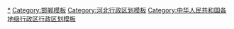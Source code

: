 {{Navbox
|name = 邯郸市行政区划
|title = [[邯郸市]]行政区划
|listclass = hlist
|above = 省级行政区：[[河北省]]　　政府驻地：[[丛台区]]
|image = [[File:Administrative Division Handan 2.png|200px]]
|state = {{{state<includeonly>|collapsed</includeonly>}}}

|group1style = background: #ececec; text-align: center;
|group1 = [[县级行政区]]
|liststyle = background: #ececec; text-align: center;
|list1 = 18[[县级行政区]]（6[[市辖区]]、1[[县级市]]、11[[县级行政区|县]]）；242[[乡级行政区]]（30[[街道办事处]]、120[[行政建制镇|镇]]、92[[乡级行政区|乡]]、2[[民族乡]]）

|group2 = [[市辖区]]
|groupstyle = text-align: center;
|list2 = {{Navbox|child

|group1 = [[邯山区]]
|list1 =  {{Navbox|child
|group1 = 11街道
|list1 =
* [[火磨街道]]
* [[陵园路街道]]
* [[光明路街道 (邯郸市)|光明路街道]]
* [[滏东街道]]
* [[罗城头街道]]
* [[渚河路街道]]
* [[浴新南街道]]
* [[农林路街道]]
* [[贸东街道]]
* [[贸西街道]]
* [[盛和路街道]]
|group2 = 2镇
|list2 =
* [[北张庄镇]]
* [[河沙镇镇]]
|group3 = 2乡
|list3 =
* [[南堡乡]]
* [[代召乡]]
|group4 = 冀南新区
|group4style = background: #ececec
|list4 = {{Navbox|child
|group1 = 3镇
|groupstyle = background: #ececec
|list1 =
* [[马头镇 (邯郸市)|马头镇]]
* [[高臾镇]]
* [[光禄镇]]
|group2 = 3乡
|list2 =
* [[辛庄营乡]]
* [[花官营乡]]
* [[台城乡]]
}}
}}

|group2 = [[丛台区]]
|list2 =  {{Navbox|child
|group1 = 10街道
|list1 =
* [[丛台西街道]]
* [[联纺西街道]]
* [[联纺东街道]]
* [[光明桥街道]]
* [[丛台东街道]]
* [[四季青街道 (邯郸市)|四季青街道]]
* [[和平街道 (邯郸市)|和平街道]]
* [[中华街道 (邯郸市)|中华街道]]
* [[人民路街道 (邯郸市)|人民路街道]]
* [[柳林桥街道]]
|group2 = 1镇
|list2 =
* [[黄粱梦镇]]
|group3 = 4乡
|list3 =
* [[苏曹乡]]
* [[南吕固乡]]
* [[兼庄乡]]
* [[三陵乡 (邯郸市)|三陵乡]]
|group4 = 邯郸开发区
|group4style = background: #ececec
|list4 = {{Navbox|child
|group1 = 2镇
|groupstyle = background: #ececec
|list1 =
* [[尚璧镇]]
* [[南沿村镇]]
|group2 = 2乡
|list2 =
* [[小西堡乡]]
* [[姚寨乡]]
}}
}}

|group3 = [[复兴区 (邯郸市)|复兴区]]
|list3 =  {{Navbox|child
|group1 = 7街道
|list1 =
* [[胜利桥街道]]
* [[百家村街道]]
* [[铁路大院街道]]
* [[化林路街道]]
* [[庞村街道]]
* [[二六七二街道]]
* [[石化街道 (邯郸市)|石化街道]]
|group2 = 1镇
|list2 =
* [[户村镇]]
|group3 = 2乡
|list3 =
* [[彭家寨乡]]
* [[康庄乡]]
|group4 = 冀南新区
|group4style = background: #ececec
|list4 = {{Navbox|child
|group1 = 1镇
|groupstyle = background: #ececec
|list1 =
* [[林坛镇]]
|group2 = 1乡
|list2 =
* [[南城乡]]
}}
}}

|group4 = [[峰峰矿区]]
|list4 =  {{Navbox|child
|group1 = 1街道
|list1 =
* [[滏阳东路街道]]
|group2 = 9镇
|list2 =
* [[临水镇 (邯郸市)|临水镇]]
* [[峰峰镇]]
* [[新坡镇 (邯郸市)|新坡镇]]
* [[大社镇]]
* [[和村镇]]
* [[义井镇 (邯郸市)|义井镇]]
* [[彭城镇 (邯郸市)|彭城镇]]
* [[界城镇]]
* [[大峪镇 (邯郸市)|大峪镇]]
}}

|group5 = [[肥乡区]]
|list5 =  {{Navbox|child
|group1 = 5镇
|list1 =
* [[肥乡镇]]
* [[天台山镇 (邯郸市)|天台山镇]]
* [[辛安镇镇]]
* [[大寺上镇]]
* [[东漳堡镇]]
|group2 = 4乡
|list2 =
* [[毛演堡乡]]
* [[元固乡]]
* [[屯庄营乡]]
* [[旧店乡]]
}}

|group6 = [[永年区]]
|list6 =  {{Navbox|child
|group1 = 9镇
|list1 =
* [[临洺关镇]]
* [[大北汪镇]]
* [[张西堡镇]]
* [[广府镇]]
* [[永合会镇]]
* [[刘营镇]]
* [[东杨庄镇]]
* [[讲武镇]]
* [[西苏镇]]
|group2 = 8乡
|list2 =
* [[界河店乡]]
* [[刘汉乡]]
* [[正西乡]]
* [[曲陌乡]]
* [[辛庄堡乡]]
* [[小龙马乡]]
* [[西河庄乡]]
* [[西阳城乡]]
}}
}}

|group3 = [[县级市]]
|list3 = {{Navbox|child

|group1 = [[武安市]]
|list1 =  {{Navbox|child
|group1 = 13镇
|list1 =
* [[武安镇 (武安市)|武安镇]]
* [[康二城镇]]
* [[午汲镇]]
* [[磁山镇]]
* [[伯延镇]]
* [[淑村镇]]
* [[大同镇 (武安市)|大同镇]]
* [[邑城镇]]
* [[矿山镇 (武安市)|矿山镇]]
* [[贺进镇]]
* [[阳邑镇]]
* [[徘徊镇]]
* [[冶陶镇]]
|group2 = 9乡
|list2 =
* [[上团城乡]]
* [[北安庄乡]]
* [[北安乐乡]]
* [[西土山乡]]
* [[西寺庄乡]]
* [[活水乡 (武安市)|活水乡]]
* [[石洞乡 (武安市)|石洞乡]]
* [[管陶乡]]
* [[马家庄乡 (武安市)|马家庄乡]]
}}
}}

|group4 = [[县]]
|list4 = {{Navbox|child

|group1 = [[临漳县]]
|list1 =  {{Navbox|child
|group1 = 7镇
|list1 =
* [[临漳镇]]
* [[南东坊镇]]
* [[孙陶集镇]]
* [[柳园镇 (临漳县)|柳园镇]]
* [[称勾集镇]]
* [[邺城镇]]
* [[章里集镇]]
|group2 = 7乡
|list2 =
* [[狄邱乡]]
* [[张村集乡]]
* [[西羊羔乡]]
* [[杜村集乡]]
* [[习文乡]]
* [[砖寨营乡]]
* [[柏鹤集乡]]
}}

|group2 = [[成安县]]
|list2 =  {{Navbox|child
|group1 = 5镇
|list1 =
* [[成安镇]]
* [[商城镇]]
* [[漳河店镇]]
* [[李家疃镇]]
* [[北乡义镇]]
|group2 = 4乡
|list2 =
* [[辛义乡]]
* [[柏寺营乡]]
* [[道东堡乡]]
* [[长巷乡]]
}}

|group3 = [[大名县]]
|list3 =  {{Navbox|child
|group1 = 10镇
|list1 =
* [[大名镇]]
* [[杨桥镇 (大名县)|杨桥镇]]
* [[万堤镇]]
* [[龙王庙镇 (大名县)|龙王庙镇]]
* [[束馆镇]]
* [[金滩镇 (大名县)|金滩镇]]
* [[沙圪塔镇]]
* [[大街镇 (大名县)|大街镇]]
* [[铺上镇]]
* [[孙甘店镇]]
|group2 = 9乡
|list2 =
* [[王村乡 (大名县)|王村乡]]
* [[黄金堤乡]]
* [[旧治乡]]
* [[西未庄乡]]
* [[西付集乡]]
* [[埝头乡]]
* [[北峰乡]]
* [[张集乡 (大名县)|张集乡]]
* [[红庙乡]]
|group3 = 1民族乡
|list3 =
* [[营镇回族乡]]
}}

|group4 = [[涉县]]
|list4 =  {{Navbox|child
|group1 = 1街道
|list1 =
* [[平安街道 (涉县)|平安街道]]
|group2 = 8镇
|list2 =
* [[河南店镇]]
* [[索堡镇]]
* [[西戌镇]]
* [[井店镇 (涉县)|井店镇]]
* [[更乐镇]]
* [[固新镇]]
* [[西达镇]]
* [[偏城镇]]
|group3 = 8乡
|list3 =
* [[神头乡]]
* [[辽城乡]]
* [[偏店乡]]
* [[龙虎乡 (涉县)|龙虎乡]]
* [[木井乡 (涉县)|木井乡]]
* [[关防乡 (涉县)|关防乡]]
* [[合漳乡]]
* [[鹿头乡]]
}}

|group5 = [[磁县]]
|list5 =  {{Navbox|child
|group1 = 6镇
|list1 =
* [[磁州镇]]
* [[讲武城镇]]
* [[岳城镇]]
* [[观台镇]]
* [[白土镇 (磁县)|白土镇]]
* [[黄沙镇 (磁县)|黄沙镇]]
|group2 = 6乡
|list2 =
* [[路村营乡]]
* [[西固义乡]]
* [[时村营乡]]
* [[陶泉乡]]
* [[都党乡]]
* [[北贾璧乡]]
}}

|group6 = [[邱县]]
|list6 =  {{Navbox|child
|group1 = 5镇
|list1 =
* [[新马头镇]]
* [[邱城镇]]
* [[梁二庄镇]]
* [[香城固镇]]
* [[古城营镇]]
|group2 = 1乡
|list2 =
* [[南辛店乡 (邱县)|南辛店乡]]
|group3 = 1民族乡
|list3 =
* [[陈村回族乡]]
}}

|group7 = [[鸡泽县]]
|list7 =  {{Navbox|child
|group1 = 4镇
|list1 =
* [[鸡泽镇]]
* [[小寨镇 (鸡泽县)|小寨镇]]
* [[双塔镇 (鸡泽县)|双塔镇]]
* [[曹庄镇 (鸡泽县)|曹庄镇]]
|group2 = 3乡
|list2 =
* [[浮图店乡]]
* [[吴官营乡]]
* [[风正乡]]
}}

|group8 = [[广平县]]
|list8 =  {{Navbox|child
|group1 = 7镇
|list1 =
* [[广平镇 (广平县)|广平镇]]
* [[平固店镇]]
* [[胜营镇]]
* [[南阳堡镇]]
* [[十里铺镇 (广平县)|十里铺镇]]
* [[南韩镇]]
* [[东张孟镇]]
}}

|group9 = [[馆陶县]]
|list9 =  {{Navbox|child
|group1 = 4镇
|list1 =
* [[馆陶镇]]
* [[房寨镇]]
* [[柴堡镇]]
* [[魏僧寨镇]]
|group2 = 4乡
|list2 =
* [[寿山寺乡]]
* [[王桥乡 (馆陶县)|王桥乡]]
* [[南徐村乡]]
* [[路桥乡]]
}}

|group10 = [[魏县]]
|list10 =  {{Navbox|child
|group1 = 12镇
|list1 =
* [[魏城镇 (魏县)|魏城镇]]
* [[德政镇]]
* [[北皋镇]]
* [[双井镇 (魏县)|双井镇]]
* [[牙里镇]]
* [[车往镇]]
* [[回隆镇 (魏县)|回隆镇]]
* [[张二庄镇]]
* [[东代固镇]]
* [[院堡镇]]
* [[南双庙镇]]
* [[棘针寨镇]]
|group2 = 9乡
|list2 =
* [[沙口集乡]]
* [[野胡拐乡]]
* [[仕望集乡]]
* [[前大磨乡]]
* [[大辛庄乡]]
* [[大马村乡]]
* [[边马乡]]
* [[北台头乡]]
* [[泊口乡]]
}}

|group11 = [[曲周县]]
|list11 =  {{Navbox|child
|group1 = 6镇
|list1 =
* [[曲周镇]]
* [[安寨镇]]
* [[侯村镇]]
* [[河南疃镇]]
* [[第四疃镇]]
* [[白寨镇]]
|group2 = 4乡
|list2 =
* [[槐桥乡]]
* [[南里岳乡]]
* [[大河道乡]]
* [[依庄乡]]
}}
}}
}}
<noinclude>
[[Category:邯郸行政区划|*]]
[[Category:邯郸模板]]
[[Category:河北行政区划模板]]
[[Category:中华人民共和国各地级行政区行政区划模板]]
</noinclude>